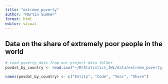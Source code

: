 ```yaml
---
title: "extreme_poverty"
author: "Martin Summer"
format: html
editor: visual
---
```


## Data on the share of extremely poor people in the world

```r
# read poverty data from our project data folder
povdat_by_country <- read.csv("~/R/Statistics_JWL/data/extreme_poverty/share-of-population-in-extreme-poverty.csv")

names(povdat_by_country) <- c("Entity", "Code", "Year", "Share")
```
